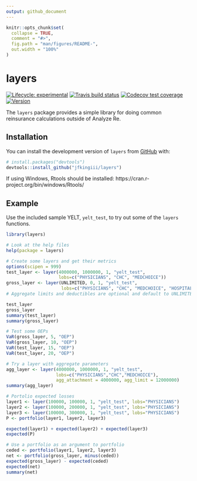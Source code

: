```yaml
---
output: github_document
---
```


<!-- README.md is generated from README.Rmd. Please edit that file -->

```r
knitr::opts_chunk$set(
  collapse = TRUE,
  comment = "#>",
  fig.path = "man/figures/README-",
  out.width = "100%"
)
```

# layers

<!-- badges: start -->
[![Lifecycle: experimental](https://img.shields.io/badge/lifecycle-experimental-orange.svg)](https://www.tidyverse.org/lifecycle/#experimental)
[![Travis build status](https://travis-ci.com/jfkingiii/layers.svg?branch=master)](https://travis-ci.com/jfkingiii/layers)
[![Codecov test coverage](https://codecov.io/gh/jfkingiii/layers/branch/master/graph/badge.svg)](https://codecov.io/gh/jfkingiii/layers?branch=master)
[![Version](https://img.shields.io/github/v/tag/jfkingiii/layers?label=Version)](https://github.com/jfkingiii/layers/tags)
<!-- badges: end -->

The `layers` package provides a simple library for doing common reinsurance calculations outside of Analyze Re.

## Installation

You can install the development version of `layers` from [GitHub](https://github.com/) with:

``` r
# install.packages("devtools")
devtools::install_github("jfkingiii/layers")
```
If using Windows, Rtools should be installed: https://cran.r-project.org/bin/windows/Rtools/

## Example

Use the included sample YELT, `yelt_test`, to try out some of the `layers` functions.

```r
library(layers)

# Look at the help files
help(package = layers)

# Create some layers and get their metrics
options(scipen = 999)
test_layer <- layer(4000000, 1000000, 1, "yelt_test",
                    lobs=c("PHYSICIANS", "CHC", "MEDCHOICE"))
gross_layer <- layer(UNLIMITED, 0, 1, "yelt_test",
                     lobs=c("PHYSICIANS", "CHC", "MEDCHOICE", "HOSPITAL"))
# Aggregate limits and deductibles are optional and default to UNLIMITED and 0.

test_layer
gross_layer
summary(test_layer)
summary(gross_layer)

# Test some OEPs
VaR(gross_layer, 5, "OEP")
VaR(gross_layer, 10, "OEP")
VaR(test_layer, 15, "OEP")
VaR(test_layer, 20, "OEP")

# Try a layer with aggregate parameters
agg_layer <- layer(4000000, 1000000, 1, "yelt_test",
                   lobs=c("PHYSICIANS","CHC","MEDCHOICE"),
                   agg_attachment = 4000000, agg_limit = 12000000)
summary(agg_layer)

# Portolio expected losses
layer1 <- layer(100000, 100000, 1, "yelt_test", lobs="PHYSICIANS")
layer2 <- layer(100000, 200000, 1, "yelt_test", lobs="PHYSICIANS")
layer3 <- layer(100000, 300000, 1, "yelt_test", lobs="PHYSICIANS")
P <- portfolio(layer1, layer2, layer3)

expected(layer1) + expected(layer2) + expected(layer3)
expected(P)

# Use a portfolio as an argument to portfolio
ceded <- portfolio(layer1, layer2, layer3)
net <- portfolio(gross_layer, minus(ceded))
expected(gross_layer) - expected(ceded)
expected(net)
summary(net)
```
